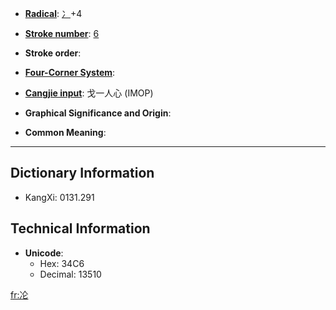 * '''[[Index:Chinese radical| Radical]]''': [[Index:Chinese radical/冫|冫]]+4

* '''[[Index:Chinese total strokes|Stroke number]]''': [[Index:Chinese total strokes/6|6]]

* '''Stroke order''': 

* '''[[Index:Chinese four corner|Four-Corner System]]''': 

* '''[[Index:Chinese Cangjie|Cangjie input]]''': 戈一人心 (IMOP)

* '''Graphical Significance and Origin''': 

* '''Common Meaning''': 

----

== Dictionary Information ==

* KangXi: 0131.291

== Technical Information ==

* '''Unicode''':
** Hex: 34C6
** Decimal: 13510

[[fr:㓆]]